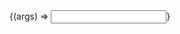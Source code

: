 
<Meta title="Components/Input" component={Input} />

<Canvas>
  <Story
    name="Default"
    args={{
      id: 'your-name',
      placeholder: 'Enter your name',
    }}
  >
    {(args) => <Input {...args} />}
  </Story>
</Canvas>

<ArgsTable story="Default" />
